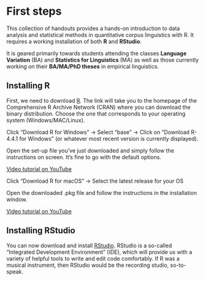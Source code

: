 # First steps {.unnumbered}

This collection of handouts provides a hands-on introduction to data
analysis and statistical methods in quantitative corpus linguistics with
R. It requires a working installation of both **R** and **RStudio**.

It is geared primarily towards students attending the classes **Language
Variation** (BA) and **Statistics for Linguistics** (MA) as well as
those currently working on their **BA/MA/PhD theses** in empirical
linguistics.

## Installing R

First, we need to download [R](https://ftp.fau.de/cran/). The link will
take you to the homepage of the Comprehensive R Archive Network (CRAN)
where you can download the binary distribution. Choose the one that
corresponds to your operating system (Windows/MAC/Linux).

::: {.callout-note collapse="true" title="Installation instructions for Windows users"}
Click "Download R for Windows" $\rightarrow$ Select "base" $\rightarrow$
Click on "Download R-4.4.1 for Windows" (or whatever most recent version
is currently displayed).

Open the set-up file you've just downloaded and simply follow the
instructions on screen. It's fine to go with the default options.

[Video tutorial on YouTube](https://www.youtube.com/watch?v=mfGFv-iB724)
:::

::: {.callout-note collapse="true" title="Installation instructions for MacOS users"}
Click "Download R for macOS" $\rightarrow$ Select the latest release for
your OS

Open the downloaded .pkg file and follow the instructions in the
installation window.

[Video tutorial on YouTube](https://www.youtube.com/watch?v=Icawuhf0Yqo)
:::

## Installing RStudio

You can now download and install
[RStudio](https://posit.co/download/rstudio-desktop/). RStudio is a
so-called "Integrated Development Environment" (IDE), which will provide
us with a variety of helpful tools to write and edit code comfortably.
If R was a musical instrument, then RStudio would be the recording
studio, so-to-speak.
